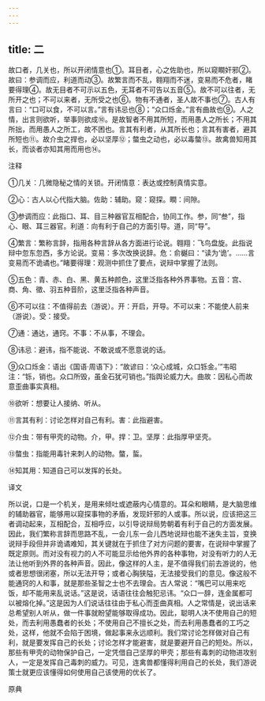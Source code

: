 ```yaml
---
---
---
```

title: 二
---



故口者，几关也，所以开闭情意也①。耳目者，心之佐助也，所以窥瞷奸邪②。故曰：参调而应，利道而动③。故繁言而不乱，翱翔而不迷，变易而不危者，睹要得理④。故无目者不可示以五色，无耳者不可告以五音⑤。故不可以往者，无所开之也；不可以来者，无所受之也⑥。物有不通者，圣人故不事也⑦。古人有言曰：“口可以食，不可以言。”言有讳忌也⑧；“众口烁金。”言有曲故也⑨。人之情，出言则欲听，举事则欲成⑩。是故智者不用其所短，而用愚人之所长；不用其所拙，而用愚人之所工，故不困也。言其有利者，从其所长也；言其有害者，避其所短也⑪。故介虫之捍也，必以坚厚⑫；螫虫之动也，必以毒螫⑬。故禽兽知用其长，而谈者亦知其用而用也⑭。

注释

①几关：几微隐秘之情的关锁。开闭情意：表达或控制真情实意。

②心：古人以心代指大脑。佐助：辅助。窥：窥探。瞷：间隙。

③参调而应：此指口、耳、目三种器官互相配合，协同工作。参，同“叁”，指心、眼、耳三器官。利道：向有利于自己的方面引导。道，同“导”。

④繁言：繁称言辞，指用各种言辞从各方面进行论说。翱翔：飞鸟盘旋。此指说辩中忽东忽西，多方论说。变易：多次改换说辞。危：俞樾曰：“读为‘诡’。……言变易而不诡谲也。”睹要得理：观测中抓住了要点，说辩中掌握了法则。

⑤五色：青、赤、白、黑、黄五种颜色，这里泛指各种外界事物。五音：宫、商、角、徵、羽五种音阶，这里泛指各种声音。

⑥不可以往：不值得前去（游说）。开：开启，开导。不可以来：不能使人前来（游说）。受：接受。

⑦通：通达，通窍。不事：不从事，不理会。

⑧讳忌：避讳，指不能说、不敢说或不愿意说的话。

⑨众口烁金：语出《国语·周语下》：“故谚曰：‘众心成城，众口铄金。’”韦昭注：“铄，销也。众口所毁，虽金石犹可销也。”指舆论威力大。曲故：因私心而故意歪曲事实真相。

⑩欲听：想要让人接纳、听从。

⑪言其有利：讨论怎样对自己有利。害：此指避害。

⑫介虫：带有甲壳的动物。介，甲。捍：卫。坚厚：此指厚甲坚壳。

⑬螫虫：指能用毒针来刺人的动物。螫，蜇。

⑭知其用：知道自己可以发挥的长处。

译文

所以说，口是一个机关，是用来倾吐或遮蔽内心情意的。耳朵和眼睛，是大脑思维的辅助器官，能够用以窥探事物的矛盾，发现奸邪的人或事。所以说，应该把这三者调动起来，互相配合，互相呼应，以引导说辩局势朝着有利于自己的方面发展。因此，我们繁称言辞而思路不乱，一会儿东一会儿西地说辩也能不迷失主旨，变换说辩手段但并非诡谲难知，其关键就在于抓住了对方问题的要害，在说辩中掌握了既定原则。而对没有视力的人不可能显示给他外界的各种事物，对没有听力的人无法让他听到外界的各种声音。因此，像这样的人主，是不值得我们前去游说的，他或者思想很闭塞，所以无法开导；或者心胸狭隘，无法接受我们的意见。像这般不能通窍的人和事，就是那些圣智之士也不去理会。古人常说：“嘴巴可以用来吃饭，却不能用来乱说话。”这是说，话语往往会触犯忌讳。“众口一辞，连金属都可以被熔化掉。”这是因为人们说话往往由于私心而歪曲真相。人之常情是，说出话来总希望别人听从，做一件事就盼望能够取得成功。因此，聪明人决不使用自己的短处，而去利用愚蠢者的长处；不使用自己不擅长之处，而去利用愚蠢者的工巧之处，这样，他就不会陷于困境，做起事来永远顺利。我们常讨论怎样做对自己有利，就是要发挥自己的长处；讨论怎样才能避害，就是要避开自己的短处。所以，那些有甲壳的动物保护自己，一定凭借自己坚厚的甲壳；那些有毒刺的动物进攻别人，一定是发挥自己毒刺的威力。可见，连禽兽都懂得利用自己的长处，我们游说策士就更应该懂得如何使用自己该使用的优长了。

原典